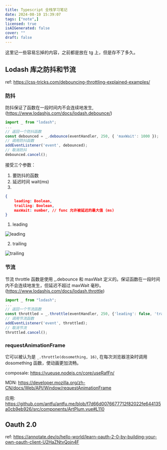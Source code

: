 ```yaml
---
title: Typescript 全栈学习笔记
date: 2024-08-10 15:39:07
tags: ["note",]
licensed: true
isAIGenerated: false
cover: ""
draft: false
---
```


这里记一些容易忘掉的内容，之前都是放在 tg 上，但是存不了多久。

<Excerpt />

## Lodash 库之防抖和节流

ref: https://css-tricks.com/debouncing-throttling-explained-examples/

### 防抖


防抖保证了函数在一段时间内不会连续地发生, (https://www.lodashjs.com/docs/lodash.debounce/)

```ts
import _ from "lodash";
...
// 返回一个防抖函数
const debounced = _.debounce(eventHandler, 250, { 'maxWait': 1000 });
// 调用防抖函数
addEventListener('event', debounced);
// 取消防抖
debounced.cancel();
```

接受三个参数：
1. 要防抖的函数
2. 延迟时间 wait(ms)
3. 

```json
{
    leading: Boolean,
    trailing: Boolean,
    maxWait: number, // func 允许被延迟的最大值 (ms)
}
```

1. leading

![leading](~/images/full_stack_note/leading_debounce.png)

2. trailing

![trailing](~/images/full_stack_note/trailing_debounce.png)

### 节流

节流 throttle 函数是使用 _.debounce 和 maxWait 定义的。保证函数在一段时间内不会连续地发生，但延迟不超过 maxWait 毫秒。
(https://www.lodashjs.com/docs/lodash.throttle)

```ts
import _ from "lodash";
...
// 返回一个节流函数
const throttled = _.throttle(eventHandler, 250, {'leading': false, 'trailing': true});
// 调用节流函数
addEventListener('event', throttled);
// 取消节流
throttled.cancel();
```

### requestAnimationFrame

它可以被认为是 `_.throttle(dosomething, 16)`, 在每次浏览器渲染时调用 dosomething 函数，使动画更加流畅。

composale: https://vueuse.nodejs.cn/core/useRafFn/

MDN: https://developer.mozilla.org/zh-CN/docs/Web/API/Window/requestAnimationFrame

应用: https://github.com/antfu/antfu.me/blob/f7d66d0076677712f82022fe644135a0cb9eb926/src/components/ArtPlum.vue#L110


## Oauth 2.0

ref: https://annotate.dev/p/hello-world/learn-oauth-2-0-by-building-your-own-oauth-client-U2HaZNtvQojn4F



